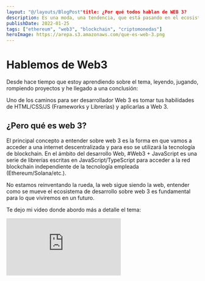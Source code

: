 ```yaml
---
layout: "@/layouts/BlogPost"title: ¿Por qué todos hablan de WEB 3?
description: Es una moda, una tendencia, que está pasando en el ecosistema de desarrollo web que todos hablan de WEB 3
publishDate: 2022-01-25
tags: ["ethereum", "web3", "blockchain", "criptomonedas"]
heroImage: https://arepa.s3.amazonaws.com/que-es-web-3.png
---
```


# Hablemos de Web3

Desde hace tiempo que estoy aprendiendo sobre el tema, leyendo, jugando, rompiendo proyectos y he llegado a una conclusión:

Uno de los caminos para ser desarrollador Web 3 es tomar tus habilidades de HTML/CSS/JS (Frameworks y Librerías) y aplicarlas a Web 3.

## ¿Pero qué es web 3?

El principal concepto a entender sobre web 3 es la forma en que vamos a acceder a una internet descentralizada y para eso se utilizará la tecnología de blockchain. En el ámbito del desarrollo Web, #Web3 + JavaScript es una serie de librerías escritas en JavaScript/TypeScript para acceder a la red blockchain independiente de la tecnología empleada (Ethereum/Solana/etc.).

No estamos reinventando la rueda, la web sigue siendo la web, entender como se mueve el ecosistema de desarrollo sobre web 3 es fundamental para lo que viviremos en un futuro.

Te dejo mi video donde abordo más a detalle el tema:

<div className="video-wrapper">
<iframe src="https://www.youtube.com/embed/DwuGGibuS1Y" title="YouTube video player" frameborder="0" allow="accelerometer; autoplay; clipboard-write; encrypted-media; gyroscope; picture-in-picture" allowfullscreen></iframe>
</div>
